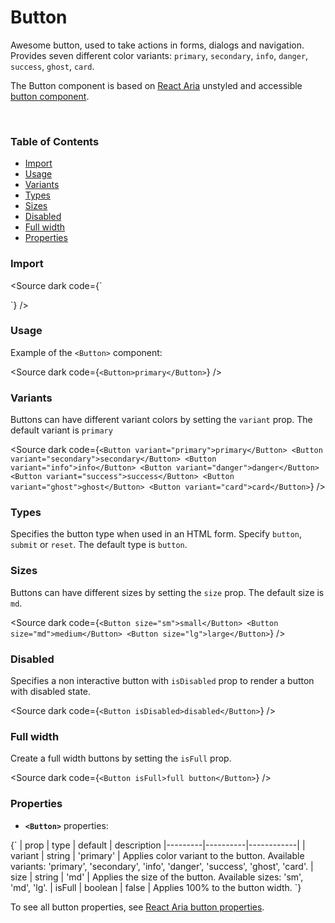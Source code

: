 
<Meta title="Button docs" of={ButtonStories} />

# Button

Awesome button, used to take actions in forms, dialogs and navigation.
Provides seven different color variants: `primary`, `secondary`, `info`, `danger`, `success`, `ghost`, `card`.

The Button component is based on [React Aria](https://react-spectrum.adobe.com/react-aria/getting-started.html) unstyled and accessible [button component](https://react-spectrum.adobe.com/react-aria/Button.html).

<br />

### Table of Contents

- [Import](#import)
- [Usage](#usage)
- [Variants](#variants)
- [Types](#types)
- [Sizes](#sizes)
- [Disabled](#disabled)
- [Full width](#full-width)
- [Properties](#properties)

### Import

<Source dark code={`

`} />

### Usage

Example of the `<Button>` component:

<div class="custom-canvas">
  <Story of={ButtonStories.Primary} />
</div>

<Source dark code={`
<Button>primary</Button>
`} />


### Variants

Buttons can have different variant colors by setting the `variant` prop. The default variant is `primary`

<div class="custom-canvas">
  <Story of={ButtonStories.Primary} />
  <Story of={ButtonStories.Secondary} />
  <Story of={ButtonStories.Info} />
  <Story of={ButtonStories.Danger} />
  <Story of={ButtonStories.Success} />
  <Story of={ButtonStories.Ghost} />
  <Story of={ButtonStories.Card} />
</div>

<Source dark code={`
<Button variant="primary">primary</Button>
<Button variant="secondary">secondary</Button>
<Button variant="info">info</Button>
<Button variant="danger">danger</Button>
<Button variant="success">success</Button>
<Button variant="ghost">ghost</Button>
<Button variant="card">card</Button>
`} />

### Types

Specifies the button type when used in an HTML form. Specify `button`, `submit` or `reset`. The default type is `button`.


### Sizes

Buttons can have different sizes by setting the `size` prop. The default size is `md`.

<div class="custom-canvas">
  <Story of={ButtonStories.Small} />
  <Story of={ButtonStories.Medium} />
  <Story of={ButtonStories.Large} />
</div>

<Source dark code={`
<Button size="sm">small</Button>
<Button size="md">medium</Button>
<Button size="lg">large</Button>
`} />

### Disabled

Specifies a non interactive button with `isDisabled` prop to render a button with disabled state.

<div class="custom-canvas">
  <Story of={ButtonStories.Disabled} />
</div>

<Source dark code={`
<Button isDisabled>disabled</Button>
`} />

### Full width

Create a full width buttons by setting the `isFull` prop.

<div class="custom-canvas full">
  <Story of={ButtonStories.FullWidth} />
</div>

<Source dark code={`
<Button isFull>full button</Button>
`} />

### Properties

- **`<Button>`** properties:

<Markdown>
{`
| prop    | type     | default    | description 
|---------|----------|------------|
| variant | string   | 'primary'  | Applies color variant to the button. Available variants: 'primary', 'secondary', 'info', 'danger', 'success', 'ghost', 'card'.
| size    | string   | 'md'       | Applies the size of the button. Available sizes: 'sm', 'md', 'lg'.
| isFull  | boolean  | false      | Applies 100% to the button width.
`}
</Markdown>

To see all button properties, see [React Aria button properties](https://react-spectrum.adobe.com/react-aria/Button.html#props).